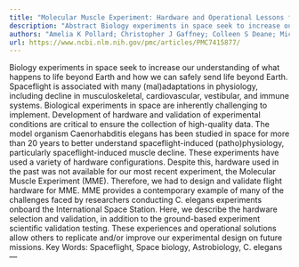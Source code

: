 ```yaml
---
title: "Molecular Muscle Experiment: Hardware and Operational Lessons for Future Astrobiology Space Experiments"
description: "Abstract Biology experiments in space seek to increase our understanding of what happens to life beyond Earth and how we can safely send life beyond Earth. Spaceflight is associated with many (mal)ada..."
authors: "Amelia K Pollard; Christopher J Gaffney; Colleen S Deane; Michele Balsamo; Michael Cooke; Rebecca A Ellwood; Jennifer E Hewitt; Beata E Mierzwa; Alessandro Mariani; Siva A Vanapalli; Timothy Etheridge; Nathaniel J Szewczyk"
url: https://www.ncbi.nlm.nih.gov/pmc/articles/PMC7415877/
---
```


Biology experiments in space seek to increase our understanding of what happens to life beyond Earth and how we can safely send life beyond Earth. Spaceflight is associated with many (mal)adaptations in physiology, including decline in musculoskeletal, cardiovascular, vestibular, and immune systems. Biological experiments in space are inherently challenging to implement. Development of hardware and validation of experimental conditions are critical to ensure the collection of high-quality data. The model organism Caenorhabditis elegans has been studied in space for more than 20 years to better understand spaceflight-induced (patho)physiology, particularly spaceflight-induced muscle decline. These experiments have used a variety of hardware configurations. Despite this, hardware used in the past was not available for our most recent experiment, the Molecular Muscle Experiment (MME). Therefore, we had to design and validate flight hardware for MME. MME provides a contemporary example of many of the challenges faced by researchers conducting C. elegans experiments onboard the International Space Station. Here, we describe the hardware selection and validation, in addition to the ground-based experiment scientific validation testing. These experiences and operational solutions allow others to replicate and/or improve our experimental design on future missions. Key Words: Spaceflight, Space biology, Astrobiology, C. elegans—
